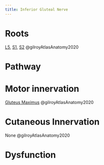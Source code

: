 ```yaml
---
title: Inferior Gluteal Nerve
---
```



# Roots

[L5]({{< var ref-nerve-root.l5 >}}), [S1]({{< var ref-nerve-root.s1 >}}), [S2]({{< var ref-nerve-root.s2 >}}) @gilroyAtlasAnatomy2020 

# Pathway

# Motor innervation

[Gluteus Maximus]({{< var ref-gluteus-maximus.path >}}) @gilroyAtlasAnatomy2020

# Cutaneous Innervation

None @gilroyAtlasAnatomy2020

# Dysfunction